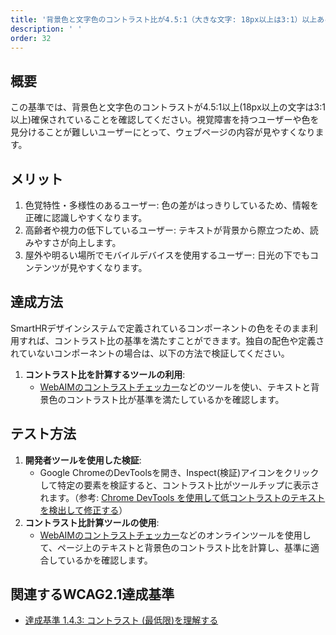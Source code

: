 ```yaml
---
title: '背景色と文字色のコントラスト比が4.5:1（大きな文字: 18px以上は3:1）以上ある'
description: ' '
order: 32
---
```


## 概要
この基準では、背景色と文字色のコントラストが4.5:1以上(18px以上の文字は3:1以上)確保されていることを確認してください。視覚障害を持つユーザーや色を見分けることが難しいユーザーにとって、ウェブページの内容が見やすくなります。

## メリット
1. 色覚特性・多様性のあるユーザー: 色の差がはっきりしているため、情報を正確に認識しやすくなります。
2. 高齢者や視力の低下しているユーザー: テキストが背景から際立つため、読みやすさが向上します。
3. 屋外や明るい場所でモバイルデバイスを使用するユーザー: 日光の下でもコンテンツが見やすくなります。

## 達成方法

SmartHRデザインシステムで定義されているコンポーネントの色をそのまま利用すれば、コントラスト比の基準を満たすことができます。独自の配色や定義されていないコンポーネントの場合は、以下の方法で検証してください。

1. **コントラスト比を計算するツールの利用**:
    - [WebAIMのコントラストチェッカー](https://webaim.org/resources/contrastchecker/)などのツールを使い、テキストと背景色のコントラスト比が基準を満たしているかを確認します。

## テスト方法
1. **開発者ツールを使用した検証**:
    - Google ChromeのDevToolsを開き、Inspect(検証)アイコンをクリックして特定の要素を検証すると、コントラスト比がツールチップに表示されます。（参考: [Chrome DevTools を使用して低コントラストのテキストを検出して修正する](https://developers.google.com/codelabs/devtools-cvd?hl=ja#3)）
2. **コントラスト比計算ツールの使用**:
    - [WebAIMのコントラストチェッカー](https://webaim.org/resources/contrastchecker/)などのオンラインツールを使用して、ページ上のテキストと背景色のコントラスト比を計算し、基準に適合しているかを確認します。

## 関連するWCAG2.1達成基準
- [達成基準 1.4.3: コントラスト (最低限)を理解する](https://waic.jp/translations/WCAG21/Understanding/contrast-minimum)
